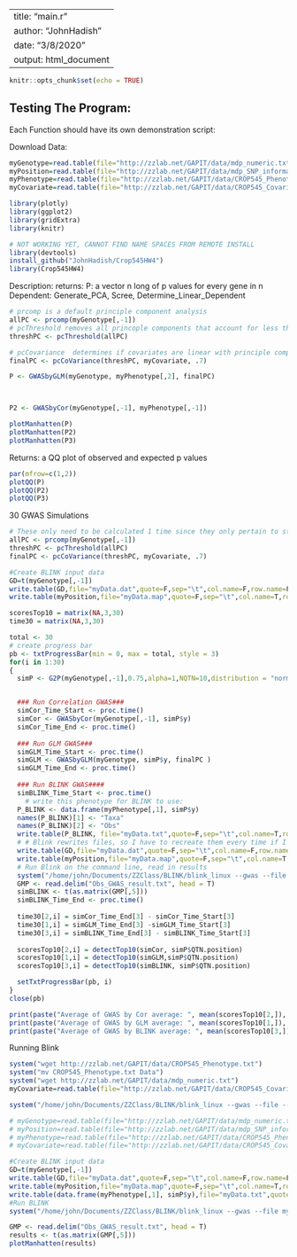 
---
title: "main.r"
author: "JohnHadish"
date: "3/8/2020"
output: html_document
---

```r
knitr::opts_chunk$set(echo = TRUE)
```

## Testing The Program:
Each Function should have its own demonstration script: 

Download Data:
```r
myGenotype=read.table(file="http://zzlab.net/GAPIT/data/mdp_numeric.txt",head=T)
myPosition=read.table(file="http://zzlab.net/GAPIT/data/mdp_SNP_information.txt",head=T)
myPhenotype=read.table(file="http://zzlab.net/GAPIT/data/CROP545_Phenotype.txt",head=T)
myCovariate=read.table(file="http://zzlab.net/GAPIT/data/CROP545_Covariates.txt",head=T)
```

```r
library(plotly)
library(ggplot2)
library(gridExtra)
library(knitr)

# NOT WORKING YET, CANNOT FIND NAME SPACES FROM REMOTE INSTALL
library(devtools)
install_github("JohnHadish/Crop545HW4")
library(Crop545HW4)
```

Description: 
returns: P: a vector n long of p values for every gene in n
Dependent: Generate_PCA, Scree, Determine_Linear_Dependent
```r
# prcomp is a default principle component analysis
allPC <- prcomp(myGenotype[,-1])
# pcThreshold removes all princople components that account for less than threshold
threshPC <- pcThreshold(allPC)

# pcCovariance  determines if covariates are linear with principle components
finalPC <- pcCoVariance(threshPC, myCovariate, .7)

P <- GWASbyGLM(myGenotype, myPhenotype[,2], finalPC)



P2 <- GWASbyCor(myGenotype[,-1], myPhenotype[,-1])

```


```r
plotManhatten(P)
plotManhatten(P2)
plotManhatten(P3)
```
 

Returns: a QQ plot of observed and expected p values
```r
par(mfrow=c(1,2))
plotQQ(P)
plotQQ(P2)
plotQQ(P3)
```

30 GWAS Simulations
```r
# These only need to be calculated 1 time since they only pertain to structure of Genotype
allPC <- prcomp(myGenotype[,-1])
threshPC <- pcThreshold(allPC)
finalPC <- pcCoVariance(threshPC, myCovariate, .7)

#Create BLINK input data
GD=t(myGenotype[,-1])
write.table(GD,file="myData.dat",quote=F,sep="\t",col.name=F,row.name=F)
write.table(myPosition,file="myData.map",quote=F,sep="\t",col.name=T,row.name=F)

scoresTop10 = matrix(NA,3,30)
time30 = matrix(NA,3,30)

total <- 30
# create progress bar
pb <- txtProgressBar(min = 0, max = total, style = 3)
for(i in 1:30)
{
  simP <- G2P(myGenotype[,-1],0.75,alpha=1,NQTN=10,distribution = "norm")


  ### Run Correlation GWAS###
  simCor_Time_Start <- proc.time()
  simCor <- GWASbyCor(myGenotype[,-1], simP$y)
  simCor_Time_End <- proc.time()
  
  ### Run GLM GWAS###
  simGLM_Time_Start <- proc.time()
  simGLM <- GWASbyGLM(myGenotype, simP$y, finalPC )
  simGLM_Time_End <- proc.time()
  
  ### Run BLINK GWAS####
  simBLINK_Time_Start <- proc.time()
    # write this phenotype for BLINK to use:
  P_BLINK <- data.frame(myPhenotype[,1], simP$y)
  names(P_BLINK)[1] <- "Taxa"
  names(P_BLINK)[2] <- "Obs"
  write.table(P_BLINK, file="myData.txt",quote=F,sep="\t",col.name=T,row.name=F)
  # # Blink rewrites files, so I have to recreate them every time if I wantit to run
  write.table(GD,file="myData.dat",quote=F,sep="\t",col.name=F,row.name=F)
  write.table(myPosition,file="myData.map",quote=F,sep="\t",col.name=T,row.name=F)
  # Run Blink on the command line, read in results
  system("/home/john/Documents/ZZClass/BLINK/blink_linux --gwas --file myData --numeric", wait = TRUE, ignore.stdout = TRUE, ignore.stderr = TRUE)
  GMP <- read.delim("Obs_GWAS_result.txt", head = T)
  simBLINK <- t(as.matrix(GMP[,5]))
  simBLINK_Time_End <- proc.time()
  
  time30[2,i] = simCor_Time_End[3] - simCor_Time_Start[3]
  time30[1,i] = simGLM_Time_End[3] -simGLM_Time_Start[3] 
  time30[3,i] = simBLINK_Time_End[3] - simBLINK_Time_Start[3]
  
  scoresTop10[2,i] = detectTop10(simCor, simP$QTN.position)
  scoresTop10[1,i] = detectTop10(simGLM,simP$QTN.position)
  scoresTop10[3,i] = detectTop10(simBLINK, simP$QTN.position)

  setTxtProgressBar(pb, i)
}
close(pb)

print(paste("Average of GWAS by Cor average: ", mean(scoresTop10[2,]), "SD: ", sd(scoresTop10[2,]), "Time: ", mean(time30[2,])))
print(paste("Average of GWAS by GLM average: ", mean(scoresTop10[1,]), "SD: ", sd(scoresTop10[1,]), "Time: ", mean(time30[1,])))
print(paste("Average of GWAS by BLINK average: ", mean(scoresTop10[3,]), "SD: ", sd(scoresTop10[3,]), "Time: ", mean(time30[3,])))
```

Running Blink
```r
system("wget http://zzlab.net/GAPIT/data/CROP545_Phenotype.txt")
system("mv CROP545_Phenotype.txt Data")
system("wget http://zzlab.net/GAPIT/data/mdp_numeric.txt")
myCovariate=read.table(file="http://zzlab.net/GAPIT/data/CROP545_Covariates.txt",head=T)

system("/home/john/Documents/ZZClass/BLINK/blink_linux --gwas --file --numeric ")

# myGenotype=read.table(file="http://zzlab.net/GAPIT/data/mdp_numeric.txt",head=T)
# myPosition=read.table(file="http://zzlab.net/GAPIT/data/mdp_SNP_information.txt",head=T)
# myPhenotype=read.table(file="http://zzlab.net/GAPIT/data/CROP545_Phenotype.txt",head=T)
# myCovariate=read.table(file="http://zzlab.net/GAPIT/data/CROP545_Covariates.txt",head=T)

#Create BLINK input data
GD=t(myGenotype[,-1])
write.table(GD,file="myData.dat",quote=F,sep="\t",col.name=F,row.name=F)
write.table(myPosition,file="myData.map",quote=F,sep="\t",col.name=T,row.name=F)
write.table(data.frame(myPhenotype[,1], simP$y),file="myData.txt",quote=F,sep="\t",col.name=T,row.name=F)
#Run BLINK
system("/home/john/Documents/ZZClass/BLINK/blink_linux --gwas --file myData --numeric")

GMP <- read.delim("Obs_GWAS_result.txt", head = T)
results <- t(as.matrix(GMP[,5]))
plotManhatten(results)
```

